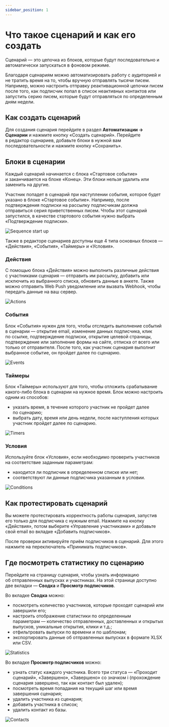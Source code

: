 ```yaml
---
sidebar_position: 1
---
```



# Что такое сценарий и как его создать

Сценарий — это цепочка из блоков, которые будут последовательно и автоматически запускаться в фоновом режиме.

Благодаря сценариям можно автоматизировать работу с аудиторией и не тратить время на то, чтобы вручную отправлять тысячи писем. Например, можно настроить отправку реактивационной цепочки писем после того, как подписчик попал в список неактивных контактов или запустить серию писем, которые будут отправляться по определенным дням недели.

## Как создать сценарий

Для создания сценария перейдите в&nbsp;раздел **Автоматизации &rarr; Сценарии** и&nbsp;нажмите кнопку &laquo;Создать сценарий&raquo;. Перейдите в&nbsp;редактор сценариев, добавьте блоки в&nbsp;нужной вам последовательности и&nbsp;нажмите кнопку &laquo;Сохранить&raquo;.

<VideoPreview src={howToCreateWorkflow} />

## Блоки в сценарии

Каждый сценарий начинается с&nbsp;блока &laquo;Стартовое событие&raquo; и&nbsp;заканчивается на&nbsp;блоке &laquo;Конец&raquo;. Эти блоки нельзя удалить или заменить на&nbsp;другие.

Участник попадет в&nbsp;сценарий при наступлении события, которое будет указано в&nbsp;блоке &laquo;Стартовое событие&raquo;. Например, после подтверждения подписки на&nbsp;рассылку подписчикам должна отправиться серия приветственных писем. Чтобы этот сценарий запустился, в&nbsp;качестве стартового события нужно выбрать &laquo;Подтверждение подписки&raquo;.

![Sequence start up](\img\automations\automation-with-workflows\workflow-creation\sequence-start-up.jpg) <br/>

Также в&nbsp;редакторе сценариев доступны еще 4&nbsp;типа основных блоков&nbsp;&mdash; &laquo;Действия&raquo;, &laquo;События&raquo;, &laquo;Таймеры&raquo; и&nbsp;&laquo;Условия&raquo;.

### Действия

С&nbsp;помощью блока &laquo;Действия&raquo; можно выполнить различные действия с&nbsp;участниками сценария&nbsp;&mdash; отправить им&nbsp;рассылкy, добавить или исключить из&nbsp;выбранного списка, обновить данные в&nbsp;анкете. Также можно отправить Web Push уведомление или вызвать Webhook, чтобы передать данные на&nbsp;ваш сервер.

![Actions](\img\automations\automation-with-workflows\workflow-creation\actions.jpg) <br/>

### События

Блок &laquo;События&raquo; нужен для того, чтобы отследить выполнение событий в&nbsp;сценарии&nbsp;&mdash; открытие email, изменение данных подписчика, клик по&nbsp;ссылке, подтверждение подписки, открытие целевой страницы, подтверждение или заполнение формы на&nbsp;сайте, отписка от&nbsp;всего или только от&nbsp;отправителя. После того, как участник сценария выполнит выбранное событие, он&nbsp;пройдет далее по&nbsp;сценарию.

![Events](\img\automations\automation-with-workflows\workflow-creation\events.jpg) <br/>

### Таймеры

Блок &laquo;Таймеры&raquo; используют для того, чтобы отложить срабатывание какого-либо блока в&nbsp;сценарии на&nbsp;нужное время. Блок можно настроить одним из&nbsp;способов:

- указать время, в&nbsp;течение которого участник не&nbsp;пройдет далее по&nbsp;сценарию;
- выбрать дату, время или день недели, после наступления которых участник пройдет далее по&nbsp;сценарию.

![Timers](\img\automations\automation-with-workflows\workflow-creation\timers.jpg) <br/>

### Условия

Используйте блок &laquo;Условия&raquo;, если необходимо проверить участников на&nbsp;соответствие заданным параметрам:

- находится&nbsp;ли подписчик в&nbsp;определенном списке или нет;
- соответствуют&nbsp;ли данные подписчика указанным в&nbsp;условии.

![Conditions](\img\automations\automation-with-workflows\workflow-creation\conditions.jpg) <br/>

## Как протестировать сценарий

Вы&nbsp;можете протестировать корректность работы сценария, запустив его только для подписчика с&nbsp;нужным email. Нажмите на&nbsp;кнопку &laquo;Действия&raquo;, потом выберите &laquo;Управление участниками&raquo; и&nbsp;добавьте свой email во&nbsp;вкладке &laquo;Добавить подписчиков&raquo;.

После проверки активируйте приём подписчиков в&nbsp;сценарий. Для этого нажмите на&nbsp;переключатель &laquo;Принимать подписчиков&raquo;.

<VideoPreview src={howToTestWorkflow} />

## Где посмотреть статистику по&nbsp;сценарию

Перейдите на&nbsp;страницу сценария, чтобы узнать информацию об&nbsp;отправленных выпусках и&nbsp;участниках. На&nbsp;этой странице доступно две вкладки&nbsp;&mdash; **Сводка** и&nbsp;**Просмотр подписчиков**.

Во&nbsp;вкладке **Сводка** можно:

- посмотреть количество участников, которые проходят сценарий или завершили его;
- настроить отображение статистики по&nbsp;определенным параметрам&nbsp;&mdash; количество отправленных, доставленных и&nbsp;открытых выпусков, уникальные открытия, клики и&nbsp;т.д.;
- отфильтровать выпуски по&nbsp;времени и&nbsp;по&nbsp;шаблонам;
- экспортировать данные об&nbsp;отправленных выпусках в&nbsp;формате XLSX или CSV.

![Statistics](\img\automations\automation-with-workflows\workflow-creation\statistics.jpg) <br/>

Во&nbsp;вкладке **Просмотр подписчиков** можно:

- узнать статус каждого участника. Всего три статуса&nbsp;&mdash; &laquo;Проходит сценарий&raquo;, &laquo;Завершено&raquo;, &laquo;Завершено&raquo; со&nbsp;значком&nbsp;i (прохождение сценария завершено, так как контакт был удален);
- посмотреть время попадания на&nbsp;текущий шаг или время завершения сценария;
- удалить участника из&nbsp;сценария;
- добавить участника в&nbsp;список;
- удалить контакт из&nbsp;базы.

![Contacts](\img\automations\automation-with-workflows\workflow-creation\contacts.jpg) <br/>
